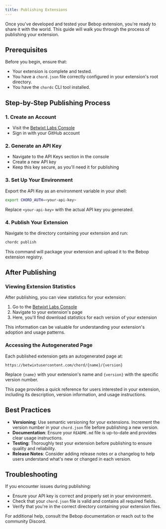 ```yaml
---
title: Publishing Extensions
---
```


Once you've developed and tested your Bebop extension, you're ready to share it with the world. This guide will walk you through the process of publishing your extension.

## Prerequisites

Before you begin, ensure that:
- Your extension is complete and tested.
- You have a `chord.json` file correctly configured in your extension's root directory.
- You have the `chordc` CLI tool installed.

## Step-by-Step Publishing Process

### 1. Create an Account

- Visit the [Betwixt Labs Console](https://console.betwixtlabs.com)
- Sign in with your GitHub account

### 2. Generate an API Key

- Navigate to the API Keys section in the console
- Create a new API key
- Keep this key secure, as you'll need it for publishing

### 3. Set Up Your Environment

Export the API Key as an environment variable in your shell:

```sh
export CHORD_AUTH=<your-api-key>
```

Replace `<your-api-key>` with the actual API key you generated.

### 4. Publish Your Extension

Navigate to the directory containing your extension and run:

```sh
chordc publish
```

This command will package your extension and upload it to the Bebop extension registry.

## After Publishing

### Viewing Extension Statistics

After publishing, you can view statistics for your extension:

1. Go to the [Betwixt Labs Console](https://console.betwixtlabs.com)
2. Navigate to your extension's page
3. Here, you'll find download statistics for each version of your extension

This information can be valuable for understanding your extension's adoption and usage patterns.

### Accessing the Autogenerated Page

Each published extension gets an autogenerated page at:

```
https://betwixtusercontent.com/chord/{name}/{version}
```

Replace `{name}` with your extension's name and `{version}` with the specific version number.

This page provides a quick reference for users interested in your extension, including its description, version information, and usage instructions.

## Best Practices

- **Versioning**: Use semantic versioning for your extensions. Increment the version number in your `chord.json` file before publishing a new version.
- **Documentation**: Ensure your `README.md` file is up-to-date and provides clear usage instructions.
- **Testing**: Thoroughly test your extension before publishing to ensure quality and reliability.
- **Release Notes**: Consider adding release notes or a changelog to help users understand what's new or changed in each version.

## Troubleshooting

If you encounter issues during publishing:
- Ensure your API key is correct and properly set in your environment.
- Check that your `chord.json` file is valid and contains all required fields.
- Verify that you're in the correct directory containing your extension files.

For additional help, consult the Bebop documentation or reach out to the community Discord.